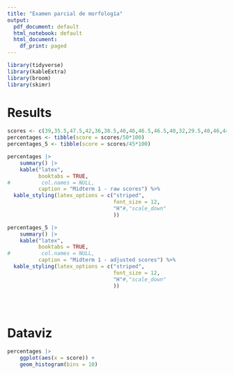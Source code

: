 ```yaml
---
title: "Examen parcial de morfología"
output:
  pdf_document: default
  html_notebook: default
  html_document:
    df_print: paged
---
```


```r

library(tidyverse)
library(kableExtra)
library(broom)
library(skimr)

```


# Results 

```r

scores <- c(39,35.5,47.5,42,36,38.5,40,46,46.5,46.5,40,32,29.5,40,46,44,47,46.5,39)
percentages <- tibble(score = scores/50*100) 
percentages_5 <- tibble(score = scores/45*100)

percentages |> 
    summary() |> 
    kable("latex",
          booktabs = TRUE,
#          col.names = NULL, 
          caption = "Midterm 1 - raw scores") %>% 
  kable_styling(latex_options = c("striped",
                                  font_size = 12,
                                  "H"#,"scale_down"
                                  )) 

percentages_5 |> 
    summary() |> 
    kable("latex",
          booktabs = TRUE,
#          col.names = NULL, 
          caption = "Midterm 1 - adjusted scores") %>% 
  kable_styling(latex_options = c("striped",
                                  font_size = 12,
                                  "H"#,"scale_down"
                                  ))
    

    

```
# Dataviz

```r
percentages |> 
    ggplot(aes(x = score)) +
    geom_histogram(bins = 10)
```


